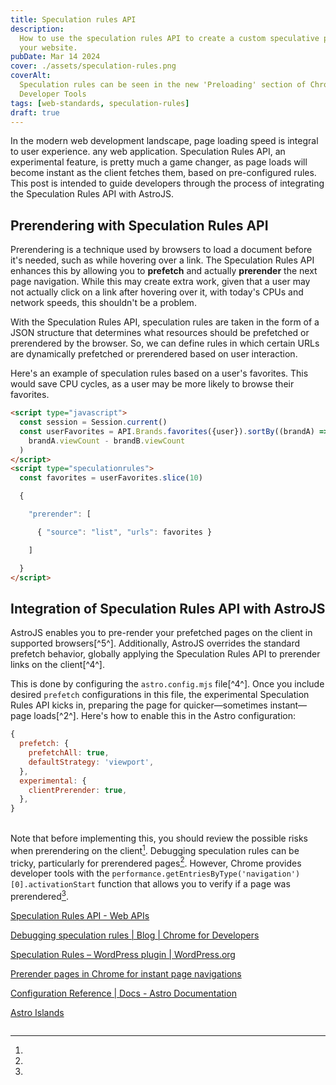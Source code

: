 ```yaml
---
title: Speculation rules API
description:
  How to use the speculation rules API to create a custom speculative parser for
  your website.
pubDate: Mar 14 2024
cover: ./assets/speculation-rules.png
coverAlt:
  Speculation rules can be seen in the new 'Preloading' section of Chrome
  Developer Tools
tags: [web-standards, speculation-rules]
draft: true
---
```


In the modern web development landscape, page loading speed is integral to user
experience. any web application. Speculation Rules API, an experimental feature,
is pretty much a game changer, as page loads will become instant as the client
fetches them, based on pre-configured rules. This post is intended to guide
developers through the process of integrating the Speculation Rules API with
AstroJS.

## Prerendering with Speculation Rules API

Prerendering is a technique used by browsers to load a document before it's
needed, such as while hovering over a link. The Speculation Rules API enhances
this by allowing you to **prefetch** and actually **prerender** the next page
navigation. While this may create extra work, given that a user may not actually
click on a link after hovering over it, with today's CPUs and network speeds,
this shouldn't be a problem.

With the Speculation Rules API, speculation rules are taken in the form of a
JSON structure that determines what resources should be prefetched or
prerendered by the browser. So, we can define rules in which certain URLs are
dynamically prefetched or prerendered based on user interaction.

Here's an example of speculation rules based on a user's favorites. This would
save CPU cycles, as a user may be more likely to browse their favorites.

```html
<script type="javascript">
  const session = Session.current()
  const userFavorites = API.Brands.favorites({user}).sortBy((brandA) =>
    brandA.viewCount - brandB.viewCount
  )
</script>
<script type="speculationrules">
  const favorites = userFavorites.slice(10)

  {

    "prerender": [

      { "source": "list", "urls": favorites }

    ]

  }
</script>
```

## Integration of Speculation Rules API with AstroJS

AstroJS enables you to pre-render your prefetched pages on the client in
supported browsers\[^5^\]. Additionally, AstroJS overrides the standard prefetch
behavior, globally applying the Speculation Rules API to prerender links on the
client\[^4^\].

This is done by configuring the `astro.config.mjs` file\[^4^\]. Once you include
desired `prefetch` configurations in this file, the experimental Speculation
Rules API kicks in, preparing the page for quicker—sometimes instant—page
loads\[^2^\]. Here's how to enable this in the Astro configuration:

```javascript
{
  prefetch: {
    prefetchAll: true,
    defaultStrategy: 'viewport',
  },
  experimental: {
    clientPrerender: true,
  },
}
```

\
Note that before implementing this, you should review the possible risks when prerendering
on the client[^fn1]. Debugging speculation rules can be tricky, particularly for
prerendered pages[^fn2]. However, Chrome provides developer tools with the `performance.getEntriesByType('navigation')[0].activationStart`
function that allows you to verify if a page was prerendered[^fn3].

[^fn1]:

[Speculation Rules API - Web APIs](https://developer.mozilla.org/docs/Web/API/Speculation_Rules_API)

[^fn2]:

[Debugging speculation rules | Blog | Chrome for Developers](https://developer.chrome.com/blog/debugging-speculation-rules/)

[^fn3]:

[Speculation Rules – WordPress plugin | WordPress.org](https://wordpress.org/plugins/speculation-rules/)

[^fn4]:

[Prerender pages in Chrome for instant page navigations](https://developer.chrome.com/docs/web-platform/prerender-pages)

[^fn5]:

[Configuration Reference | Docs - Astro Documentation](https://docs.astro.build/en/reference/configuration-reference/)

[^fn16]:

[Astro Islands](https://docs.astro.build/en/concepts/islands/)

```

```
